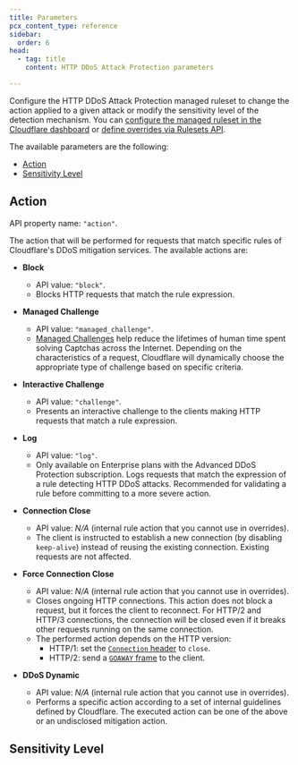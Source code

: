 ```yaml
---
title: Parameters
pcx_content_type: reference
sidebar:
  order: 6
head:
  - tag: title
    content: HTTP DDoS Attack Protection parameters

---
```



Configure the HTTP DDoS Attack Protection managed ruleset to change the action applied to a given attack or modify the sensitivity level of the detection mechanism. You can [configure the managed ruleset in the Cloudflare dashboard](/ddos-protection/managed-rulesets/http/configure-dashboard/) or [define overrides via Rulesets API](/ddos-protection/managed-rulesets/http/configure-api/).

The available parameters are the following:

- [Action](#action)
- [Sensitivity Level](#sensitivity-level)

## Action

API property name: `"action"`.

The action that will be performed for requests that match specific rules of Cloudflare's DDoS mitigation services. The available actions are:

- **Block**
  - API value: `"block"`.
  - Blocks HTTP requests that match the rule expression.

- **Managed Challenge**
  - API value: `"managed_challenge"`.
  - [Managed Challenges](/cloudflare-challenges/challenge-types/challenge-pages/#managed-challenge-recommended) help reduce the lifetimes of human time spent solving Captchas across the Internet. Depending on the characteristics of a request, Cloudflare will dynamically choose the appropriate type of challenge based on specific criteria.

- **Interactive Challenge**
  - API value: `"challenge"`.
  - Presents an interactive challenge to the clients making HTTP requests that match a rule expression.

- **Log**
  - API value: `"log"`.
  - Only available on Enterprise plans with the Advanced DDoS Protection subscription. Logs requests that match the expression of a rule detecting HTTP DDoS attacks. Recommended for validating a rule before committing to a more severe action.

- **Connection Close**
  - API value: _N/A_ (internal rule action that you cannot use in overrides).
  - The client is instructed to establish a new connection (by disabling `keep-alive`) instead of reusing the existing connection. Existing requests are not affected.

- **Force Connection Close**
  - API value: _N/A_ (internal rule action that you cannot use in overrides).
  - Closes ongoing HTTP connections. This action does not block a request, but it forces the client to reconnect. For HTTP/2 and HTTP/3 connections, the connection will be closed even if it breaks other requests running on the same connection.
  - The performed action depends on the HTTP version:
    - HTTP/1: set the [`Connection` header](https://developer.mozilla.org/en-US/docs/Web/HTTP/Reference/Headers/Connection#directives) to `close`.
    - HTTP/2: send a [`GOAWAY` frame](https://datatracker.ietf.org/doc/html/rfc7540#section-6.8) to the client.

- **DDoS Dynamic**
  - API value: _N/A_ (internal rule action that you cannot use in overrides).
  - Performs a specific action according to a set of internal guidelines defined by Cloudflare. The executed action can be one of the above or an undisclosed mitigation action.

## Sensitivity Level

<Render file="managed-rulesets/sensitivity-level-reference" />
